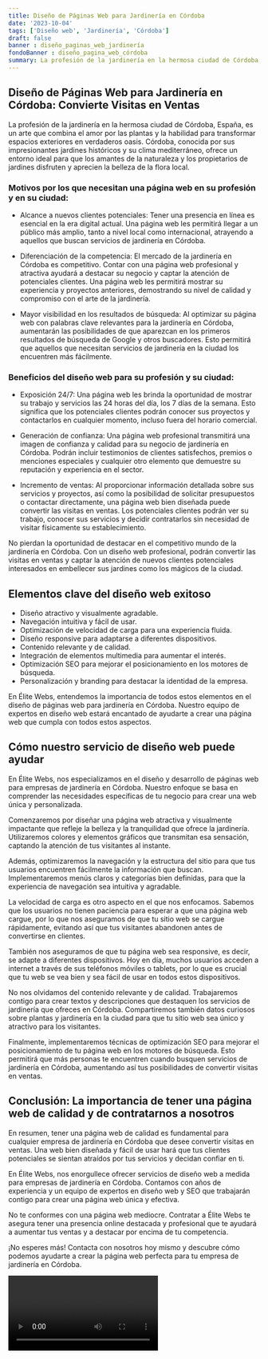 ```yaml
---
title: Diseño de Páginas Web para Jardinería en Córdoba
date: '2023-10-04'
tags: ['Diseño web', 'Jardinería', 'Córdoba']
draft: false
banner : diseño_paginas_web_jardinería
fondoBanner : diseño_pagina_web_córdoba
summary: La profesión de la jardinería en la hermosa ciudad de Córdoba, España, es un arte que combina el amor por las plantas y la habilidad para transformar espacios exteriores en verdaderos oasis. Córdoba, conocida por sus impresionantes jardines históricos y su clima mediterráneo, ofrece un entorno ideal para que los amantes de la naturaleza y los propietarios de jardines disfruten y aprecien la belleza de la flora local.
---
```


## Diseño de Páginas Web para Jardinería en Córdoba: Convierte Visitas en Ventas

La profesión de la jardinería en la hermosa ciudad de Córdoba, España, es un arte que combina el amor por las plantas y la habilidad para transformar espacios exteriores en verdaderos oasis. Córdoba, conocida por sus impresionantes jardines históricos y su clima mediterráneo, ofrece un entorno ideal para que los amantes de la naturaleza y los propietarios de jardines disfruten y aprecien la belleza de la flora local.

### Motivos por los que necesitan una página web en su profesión y en su ciudad:

- Alcance a nuevos clientes potenciales: Tener una presencia en línea es esencial en la era digital actual. Una página web les permitirá llegar a un público más amplio, tanto a nivel local como internacional, atrayendo a aquellos que buscan servicios de jardinería en Córdoba.

- Diferenciación de la competencia: El mercado de la jardinería en Córdoba es competitivo. Contar con una página web profesional y atractiva ayudará a destacar su negocio y captar la atención de potenciales clientes. Una página web les permitirá mostrar su experiencia y proyectos anteriores, demostrando su nivel de calidad y compromiso con el arte de la jardinería.

- Mayor visibilidad en los resultados de búsqueda: Al optimizar su página web con palabras clave relevantes para la jardinería en Córdoba, aumentarán las posibilidades de que aparezcan en los primeros resultados de búsqueda de Google y otros buscadores. Esto permitirá que aquellos que necesitan servicios de jardinería en la ciudad los encuentren más fácilmente.

### Beneficios del diseño web para su profesión y su ciudad:

- Exposición 24/7: Una página web les brinda la oportunidad de mostrar su trabajo y servicios las 24 horas del día, los 7 días de la semana. Esto significa que los potenciales clientes podrán conocer sus proyectos y contactarlos en cualquier momento, incluso fuera del horario comercial.

- Generación de confianza: Una página web profesional transmitirá una imagen de confianza y calidad para su negocio de jardinería en Córdoba. Podrán incluir testimonios de clientes satisfechos, premios o menciones especiales y cualquier otro elemento que demuestre su reputación y experiencia en el sector.

- Incremento de ventas: Al proporcionar información detallada sobre sus servicios y proyectos, así como la posibilidad de solicitar presupuestos o contactar directamente, una página web bien diseñada puede convertir las visitas en ventas. Los potenciales clientes podrán ver su trabajo, conocer sus servicios y decidir contratarlos sin necesidad de visitar físicamente su establecimiento.

No pierdan la oportunidad de destacar en el competitivo mundo de la jardinería en Córdoba. Con un diseño web profesional, podrán convertir las visitas en ventas y captar la atención de nuevos clientes potenciales interesados en embellecer sus jardines como los mágicos de la ciudad.

<GifSeo />

<Cta />

## Elementos clave del diseño web exitoso

- Diseño atractivo y visualmente agradable.
- Navegación intuitiva y fácil de usar.
- Optimización de velocidad de carga para una experiencia fluida.
- Diseño responsive para adaptarse a diferentes dispositivos.
- Contenido relevante y de calidad.
- Integración de elementos multimedia para aumentar el interés.
- Optimización SEO para mejorar el posicionamiento en los motores de búsqueda.
- Personalización y branding para destacar la identidad de la empresa.

En Élite Webs, entendemos la importancia de todos estos elementos en el diseño de páginas web para jardinería en Córdoba. Nuestro equipo de expertos en diseño web estará encantado de ayudarte a crear una página web que cumpla con todos estos aspectos.

## Cómo nuestro servicio de diseño web puede ayudar

En Élite Webs, nos especializamos en el diseño y desarrollo de páginas web para empresas de jardinería en Córdoba. Nuestro enfoque se basa en comprender las necesidades específicas de tu negocio para crear una web única y personalizada.

Comenzaremos por diseñar una página web atractiva y visualmente impactante que refleje la belleza y la tranquilidad que ofrece la jardinería. Utilizaremos colores y elementos gráficos que transmitan esa sensación, captando la atención de tus visitantes al instante.

Además, optimizaremos la navegación y la estructura del sitio para que tus usuarios encuentren fácilmente la información que buscan. Implementaremos menús claros y categorías bien definidas, para que la experiencia de navegación sea intuitiva y agradable.

La velocidad de carga es otro aspecto en el que nos enfocamos. Sabemos que los usuarios no tienen paciencia para esperar a que una página web cargue, por lo que nos aseguramos de que tu sitio web se cargue rápidamente, evitando así que tus visitantes abandonen antes de convertirse en clientes.

También nos aseguramos de que tu página web sea responsive, es decir, se adapte a diferentes dispositivos. Hoy en día, muchos usuarios acceden a internet a través de sus teléfonos móviles o tablets, por lo que es crucial que tu web se vea bien y sea fácil de usar en todos estos dispositivos.

No nos olvidamos del contenido relevante y de calidad. Trabajaremos contigo para crear textos y descripciones que destaquen los servicios de jardinería que ofreces en Córdoba. Compartiremos también datos curiosos sobre plantas y jardinería en la ciudad para que tu sitio web sea único y atractivo para los visitantes.

Finalmente, implementaremos técnicas de optimización SEO para mejorar el posicionamiento de tu página web en los motores de búsqueda. Esto permitirá que más personas te encuentren cuando busquen servicios de jardinería en Córdoba, aumentando así tus posibilidades de convertir visitas en ventas.

## Conclusión: La importancia de tener una página web de calidad y de contratarnos a nosotros

En resumen, tener una página web de calidad es fundamental para cualquier empresa de jardinería en Córdoba que desee convertir visitas en ventas. Una web bien diseñada y fácil de usar hará que tus clientes potenciales se sientan atraídos por tus servicios y decidan confiar en ti.

En Élite Webs, nos enorgullece ofrecer servicios de diseño web a medida para empresas de jardinería en Córdoba. Contamos con años de experiencia y un equipo de expertos en diseño web y SEO que trabajarán contigo para crear una página web única y efectiva.

No te conformes con una página web mediocre. Contratar a Élite Webs te asegura tener una presencia online destacada y profesional que te ayudará a aumentar tus ventas y a destacar por encima de tu competencia.

¡No esperes más! Contacta con nosotros hoy mismo y descubre cómo podemos ayudarte a crear la página web perfecta para tu empresa de jardinería en Córdoba.

<Video />

<CtaBot job='Jardinería' city='Córdoba'/>

<Gmaps query='Córdoba+españa+maps' />
